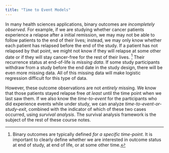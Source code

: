 ```yaml
---
title: "Time to Event Models"
---
```


In many health sciences applications, binary outcomes are *incompletely observed*.
For example, if we are studying whether cancer patients experience a relapse after a initial remission, we may may not be able to follow patients to the end of their lives; instead, we may only know whether each patient has relapsed before the end of the study.
If a patient has not relapsed by that point, we might not know if they will relapse at some other date or if they will stay cancer-free for the rest of their lives. 
^[Binary outcomes are typically defined *for a specific time-point*. It is important to clearly define whether we are interested in outcome status at end of study, at end of life, or at some other time.]
Their recurrence status at end-of-life is *missing data*.
If some study participants withdraw from a study before the end date in the study design, there will be even more missing data. All of this missing data will make logistic regression difficult for this type of data.

However, these outcome observations are not *entirely* missing. We know that those patients stayed relapse free *at least* until the time point when we last saw them.
If we also know the *time-to-event* for the participants who did experience events while under study, we can analyze *time-to-event-or-study-exit*, combined with the indicator of which of these two cases occurred, using *survival analysis*. The survival analysis framework is the subject of the rest of these course notes.
